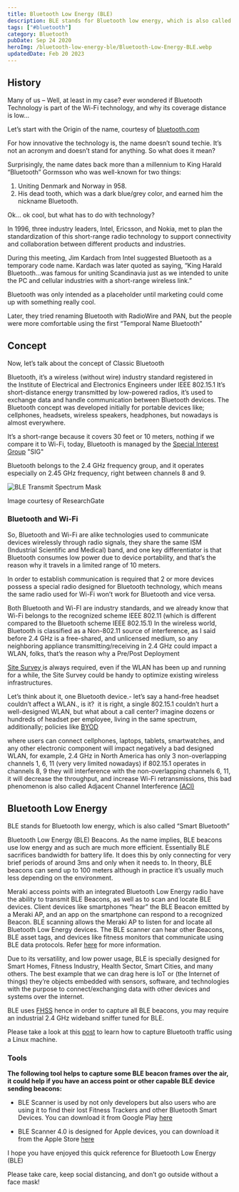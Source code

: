 ```yaml
---
title: Bluetooth Low Energy (BLE)
description: BLE stands for Bluetooth low energy, which is also called “Smart Bluetooth”
tags: ["#bluetooth"]
category: Bluetooth
pubDate: Sep 24 2020
heroImg: /bluetooth-low-energy-ble/Bluetooth-Low-Energy-BLE.webp
updatedDate: Feb 20 2023
---
```


## History

Many of us – Well, at least in my case? ever wondered if Bluetooth Technology is part of the Wi-Fi technology, and why its coverage distance is low…

Let’s start with the Origin of the name, courtesy of <a href="https://www.bluetooth.com/about-us/bluetooth-origin/" target="_blank">bluetooth.com</a>

For how innovative the technology is, the name doesn’t sound techie. It’s not an acronym and doesn’t stand for anything. So what does it mean?

Surprisingly, the name dates back more than a millennium to King Harald “Bluetooth” Gormsson who was well-known for two things:

1. Uniting Denmark and Norway in 958.
2. His dead tooth, which was a dark blue/grey color, and earned him the nickname Bluetooth.

Ok… ok cool, but what has to do with technology?

In 1996, three industry leaders, Intel, Ericsson, and Nokia, met to plan the standardization of this short-range radio technology to support connectivity and collaboration between different products and industries.

During this meeting, Jim Kardach from Intel suggested Bluetooth as a temporary code name. Kardach was later quoted as saying, “King Harald Bluetooth…was famous for uniting Scandinavia just as we intended to unite the PC and cellular industries with a short-range wireless link.”

Bluetooth was only intended as a placeholder until marketing could come up with something really cool.

Later, they tried renaming Bluetooth with RadioWire and PAN, but the people were more comfortable using the first “Temporal Name Bluetooth”

## Concept

Now, let’s talk about the concept of Classic Bluetooth

Bluetooth, it’s a wireless (without wire) industry standard registered in the Institute of Electrical and Electronics Engineers under IEEE 802.15.1 It’s short-distance energy transmitted by low-powered radios, it’s used to exchange data and handle communication between Bluetooth devices. The Bluetooth concept was developed initially for portable devices like; cellphones, headsets, wireless speakers, headphones, but nowadays is almost everywhere.

It’s a short-range because it covers 30 feet or 10 meters, nothing if we compare it to Wi-Fi, today, Bluetooth is managed by the <a href="https://en.wikipedia.org/wiki/Bluetooth_Special_Interest_Group" target="_blank">Special Interest Group</a> "SIG"

Bluetooth belongs to the 2.4 GHz frequency group, and it operates especially on 2.45 GHz frequency, right between channels 8 and 9.

![BLE Transmit Spectrum Mask](/bluetooth-low-energy-ble/image_01.png)

<figcaption>Image courtesy of ResearchGate</figcaption>

### Bluetooth and Wi-Fi

So, Bluetooth and Wi-Fi are alike technologies used to communicate devices wirelessly through radio signals, they share the same ISM (Industrial Scientific and Medical) band, and one key differentiator is that Bluetooth consumes low power due to device portability, and that’s the reason why it travels in a limited range of 10 meters.

In order to establish communication is required that 2 or more devices possess a special radio designed for Bluetooth technology, which means the same radio used for Wi-Fi won’t work for Bluetooth and vice versa.

Both Bluetooth and Wi-FI are industry standards, and we already know that Wi-Fi belongs to the recognized scheme IEEE 802.11 (which is different compared to the Bluetooth scheme IEEE 802.15.1) In the wireless world, Bluetooth is classified as a Non-802.11 source of interference, as I said before 2.4 GHz is a free-shared, and unlicensed medium, so any neighboring appliance transmitting/receiving in 2.4 GHz could impact a WLAN, folks, that’s the reason why a Pre/Post Deployment

<a href="https://www.cisco.com/c/en/us/support/docs/wireless/5500-series-wireless-controllers/116057-site-survey-guidelines-wlan-00.html"
  target="_blank">Site Survey </a> is always required, even if the WLAN has been up and running for a while, the Site Survey could be handy to optimize
existing wireless infrastructures.

Let’s think about it, one Bluetooth device.- let’s say a hand-free headset couldn’t affect a WLAN., is it?  it is right, a single 802.15.1 couldn’t hurt a well-designed WLAN, but what about a call center? imagine dozens or hundreds of headset per employee, living in the same spectrum, additionally; policies like <a href="https://www.forcepoint.com/cyber-edu bring-your-own-device-byod" target="_blank">BYOD</a>

where users can connect cellphones, laptops, tablets, smartwatches, and any other electronic component will impact negatively a bad designed WLAN, for example, 2.4 GHz in North America has only 3 non-overlapping channels 1, 6, 11 (very very limited nowadays) if 802.15.1 operates in channels 8, 9 they will interference with the non-overlapping channels 6, 11, it will decrease the throughput, and increase Wi-Fi retransmissions, this bad phenomenon is also called Adjacent Channel Interference <a href="https://www.metageek.com/training/resources/adjacent-channel-congestion.html" target="_blank">(ACI)</a>

## Bluetooth Low Energy

BLE stands for Bluetooth low energy, which is also called “Smart Bluetooth”

Bluetooth Low Energy (BLE) Beacons. As the name implies, BLE beacons use low energy and as such are much more efficient. Essentially BLE sacrifices bandwidth for battery life. It does this by only connecting for very brief periods of around 3ms and only when it needs to. In theory, BLE beacons can send up to 100 meters although in practice it’s usually much less depending on the environment.

Meraki access points with an integrated Bluetooth Low Energy radio have the ability to transmit BLE Beacons, as well as to scan and locate BLE devices. Client devices like smartphones “hear” the BLE Beacon emitted by a Meraki AP, and an app on the smartphone can respond to a recognized Beacon. BLE scanning allows the Meraki AP to listen for and locate all Bluetooth Low Energy devices. The BLE scanner can hear other Beacons, BLE asset tags, and devices like fitness monitors that communicate using BLE data protocols. Refer <a href="https://documentation.meraki.com/MR/Bluetooth/Bluetooth_Low_Energy_(BLE)" target="_blank">here</a>
for more information.

Due to its versatility, and low power usage, BLE is specially designed for Smart Homes, Fitness Industry, Health Sector, Smart Cities, and many others. The best example that we can drag here is IoT or (the Internet of things) they’re objects embedded with sensors, software, and technologies with the purpose to connect/exchanging data with other devices and systems over the internet.

BLE uses <a href="https://www.freewave.com/technology/frequency-hopping-spread-spectrum-technology/" target="_blank">FHSS</a> hence in order to capture all BLE beacons, you may require an industrial 2.4 GHz wideband sniffer tuned for BLE.

Please take a look at this <a href="./capturing-bluetooth" target="_blank">post</a> to learn how to capture Bluetooth traffic using a Linux machine.

### Tools

**The following tool helps to capture some BLE beacon frames over the air, it could help if you have an access point or other capable BLE device sending beacons:**

- BLE Scanner is used by not only developers but also users who are using it to find their lost Fitness Trackers and other Bluetooth Smart Devices. You can download it from Google Play <a href="https://play.google.com/store/apps/details?id=com.macdom.ble.blescanner&hl=en_US" target="_blank">here</a>

- BLE Scanner 4.0 is designed for Apple devices, you can download it from the Apple Store <a href="https://apps.apple.com/us/app/ble-scanner-4-0/id1221763603" target="_blank">here</a>

I hope you have enjoyed this quick reference for Bluetooth Low Energy (BLE)

Please take care, keep social distancing, and don’t go outside without a face mask!
